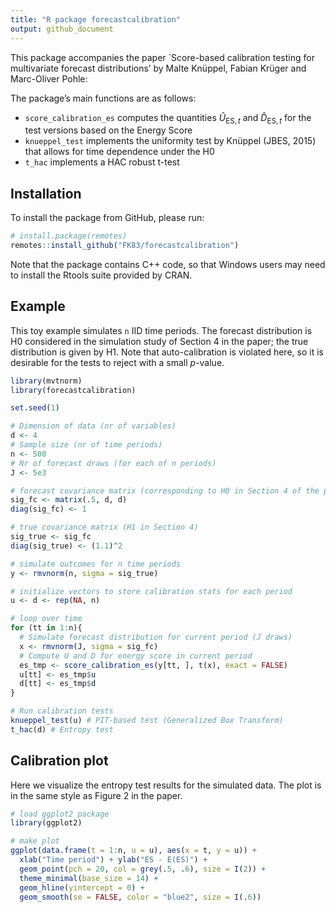 ```yaml
---
title: "R package forecastcalibration"
output: github_document
---
```


This package accompanies the paper `Score-based calibration testing for multivariate forecast distributions' by Malte Knüppel, Fabian Krüger and Marc-Oliver Pohle: 

The package's main functions are as follows:

* `score_calibration_es` computes the quantities $\hat U_{\text{ES}, t}$ and $\hat D_{\text{ES}, t}$ for the test versions based on the Energy Score
* `knueppel_test` implements the uniformity test by Knüppel (JBES, 2015) that allows for time dependence under the H0
* `t_hac` implements a HAC robust t-test

## Installation

To install the package from GitHub, please run:
```r
# install.package(remotes)
remotes::install_github("FK83/forecastcalibration")
```
Note that the package contains C++ code, so that Windows users may need to install the Rtools suite provided by CRAN.

## Example

This toy example simulates `n` IID time periods. The forecast distribution is H0 considered in the simulation study of Section 4 in the paper; the true distribution is given by H1. Note that auto-calibration is violated here, so it is desirable for the tests to reject with a small $p$-value.

```r
library(mvtnorm)
library(forecastcalibration)

set.seed(1)

# Dimension of data (nr of variables)
d <- 4
# Sample size (nr of time periods)
n <- 500
# Nr of forecast draws (for each of n periods)
J <- 5e3

# forecast covariance matrix (corresponding to H0 in Section 4 of the paper)
sig_fc <- matrix(.5, d, d)
diag(sig_fc) <- 1

# true covariance matrix (H1 in Section 4)
sig_true <- sig_fc
diag(sig_true) <- (1.1)^2

# simulate outcomes for n time periods
y <- rmvnorm(n, sigma = sig_true)

# initialize vectors to store calibration stats for each period
u <- d <- rep(NA, n)

# loop over time
for (tt in 1:n){
  # Simulate forecast distribution for current period (J draws)
  x <- rmvnorm(J, sigma = sig_fc)
  # Compute U and D for energy score in current period
  es_tmp <- score_calibration_es(y[tt, ], t(x), exact = FALSE)
  u[tt] <- es_tmp$u
  d[tt] <- es_tmp$d
}

# Run calibration tests
knueppel_test(u) # PIT-based test (Generalized Box Transform)
t_hac(d) # Entropy test 
```

## Calibration plot

Here we visualize the entropy test results for the simulated data. The plot is in the same style as Figure 2 in the paper. 

```r
# load ggplot2 package
library(ggplot2)

# make plot
ggplot(data.frame(t = 1:n, u = u), aes(x = t, y = u)) + 
  xlab("Time period") + ylab("ES - E(ES)") + 
  geom_point(pch = 20, col = grey(.5, .6), size = I(2)) + 
  theme_minimal(base_size = 14) + 
  geom_hline(yintercept = 0) + 
  geom_smooth(se = FALSE, color = "blue2", size = I(.6)) 
```
